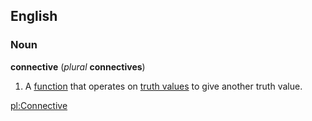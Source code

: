 ==English==
===Noun===
'''connective''' (''plural'' '''connectives''')

#{{logic}} A [[function]] that operates on [[truth value]]s to give another truth value.

[[pl:Connective]]